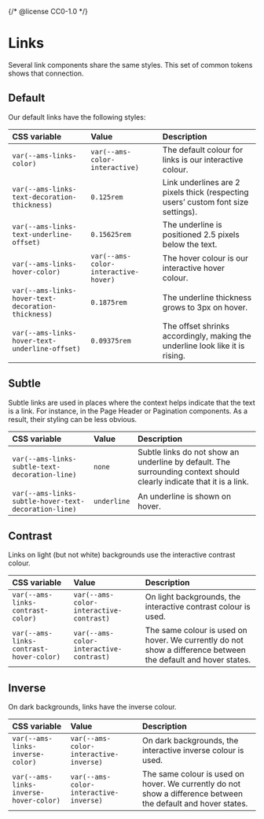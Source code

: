 {/* @license CC0-1.0 */}


<Meta title="Brand/Design Tokens/Links" />

# Links

Several link components share the same styles.
This set of common tokens shows that connection.

## Default

Our default links have the following styles:

| CSS variable                                       | Value                                | Description                                                                       |
| :------------------------------------------------- | :----------------------------------- | :-------------------------------------------------------------------------------- |
| `var(--ams-links-color)`                           | `var(--ams-color-interactive)`       | The default colour for links is our interactive colour.                           |
| `var(--ams-links-text-decoration-thickness)`       | `0.125rem`                           | Link underlines are 2 pixels thick (respecting users’ custom font size settings). |
| `var(--ams-links-text-underline-offset)`           | `0.15625rem`                         | The underline is positioned 2.5 pixels below the text.                            |
| `var(--ams-links-hover-color)`                     | `var(--ams-color-interactive-hover)` | The hover colour is our interactive hover colour.                                 |
| `var(--ams-links-hover-text-decoration-thickness)` | `0.1875rem`                          | The underline thickness grows to 3px on hover.                                    |
| `var(--ams-links-hover-text-underline-offset)`     | `0.09375rem`                         | The offset shrinks accordingly, making the underline look like it is rising.      |

## Subtle

Subtle links are used in places where the context helps indicate that the text is a link.
For instance, in the Page Header or Pagination components.
As a result, their styling can be less obvious.

| CSS variable                                         | Value       | Description                                                                                                          |
| :--------------------------------------------------- | :---------- | :------------------------------------------------------------------------------------------------------------------- |
| `var(--ams-links-subtle-text-decoration-line)`       | `none`      | Subtle links do not show an underline by default. The surrounding context should clearly indicate that it is a link. |
| `var(--ams-links-subtle-hover-text-decoration-line)` | `underline` | An underline is shown on hover.                                                                                      |

## Contrast

Links on light (but not white) backgrounds use the interactive contrast colour.

| CSS variable                            | Value                                   | Description                                                                                                   |
| :-------------------------------------- | :-------------------------------------- | :------------------------------------------------------------------------------------------------------------ |
| `var(--ams-links-contrast-color)`       | `var(--ams-color-interactive-contrast)` | On light backgrounds, the interactive contrast colour is used.                                                |
| `var(--ams-links-contrast-hover-color)` | `var(--ams-color-interactive-contrast)` | The same colour is used on hover. We currently do not show a difference between the default and hover states. |

## Inverse

On dark backgrounds, links have the inverse colour.

| CSS variable                           | Value                                  | Description                                                                                                   |
| :------------------------------------- | :------------------------------------- | :------------------------------------------------------------------------------------------------------------ |
| `var(--ams-links-inverse-color)`       | `var(--ams-color-interactive-inverse)` | On dark backgrounds, the interactive inverse colour is used.                                                  |
| `var(--ams-links-inverse-hover-color)` | `var(--ams-color-interactive-inverse)` | The same colour is used on hover. We currently do not show a difference between the default and hover states. |
